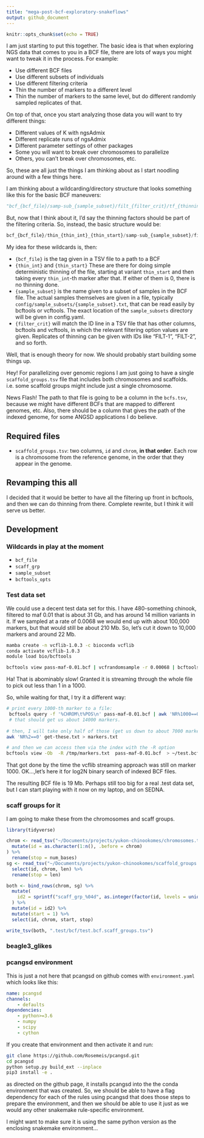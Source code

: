 ```yaml
---
title: "mega-post-bcf-exploratory-snakeflows"
output: github_document
---
```


```r
knitr::opts_chunk$set(echo = TRUE)
```

I am just starting to put this together.  The basic idea is that when exploring
NGS data that comes to you in a BCF file, there are lots of ways you might want to
tweak it in the process.  For example:

- Use different BCF files
- Use different subsets of individuals
- Use different filtering criteria
- Thin the number of markers to a different level
- Thin the number of markers to the same level, but do
   different randomly sampled replicates of that.

On top of that, once you start analyzing those data you will want to try different
things:

- Different values of K with ngsAdmix
- Different replicate runs of ngsAdmix
- Different parameter settings of other packages
- Some you will want to break over chromosomes to parallelize
- Others, you can't break over chromosomes, etc.

So, these are all just the things I am thinking about as I start noodling around with
a few things here.  

I am thinking about a wildcarding/directory structure that looks something like this
for the basic BCF maneuvers:
```python
"bcf_{bcf_file}/samp-sub_{sample_subset}/filt_{filter_crit}/tf_{thinning_factor}/tf-seed_{thin_factor_seed}/"
```

But, now that I think about it, I'd say the thinning factors should be part of the
filtering criteria.  So, instead, the basic structure would be:
```python
bcf_{bcf_file}/thin_{thin_int}_{thin_start}/samp-sub_{sample_subset}/filt_{filter_crit}/
```

My idea for these wildcards is, then:

* `{bcf_file}` is the tag given in a TSV file to a path to a BCF
* `{thin_int}` and `{thin_start}`  These are there for doing simple deterministic
thinning of the file, starting at variant `thin_start` and then taking every
`thin_int`-th marker after that.  If either of them is 0, there is no thinning done.
* `{sample_subset}` is the name given to a subset of samples in the BCF file.  The actual
samples themselves are given in a file, typically 
`config/sample_subsets/{sample_subset}.txt`, that can be read easily by bcftools
or vcftools.  The exact location of the `sample_subsets` directory will be given 
in config.yaml.
* `{filter_crit}` will match the ID line in a TSV file that has other columns,
bcftools and vcftools, in which the relevant filtering option values are given.
Replicates of thinning can be given with IDs like "FILT-1", "FILT-2", and so forth.

Well, that is enough theory for now.  We should probably start building some things
up.

Hey! For parallelizing over genomic regions I am just going to have a single
`scaffold_groups.tsv` file that includes both chromosomes and scaffolds.  i.e. some
scaffold groups might include just a single chromosome.

News Flash!  The path to that file is going to be a column in the `bcfs.tsv`, because
we might have different BCFs that are mapped to different genomes, etc.  Also, there 
should be a column that gives the path of the indexed genome, for some ANGSD applications
I do believe.

## Required files

* `scaffold_groups.tsv`: two columns, `id` and `chrom`, **in that order**.
Each row is a chromosome from the reference genome, in the order that
they appear in the genome.  

## Revamping this all

I decided that it would be better to have all the filtering up front
in bcftools, and then we can do thinning from there.  Complete rewrite, but
I think it will serve us better.



## Development

### Wildcards in play at the moment

* `bcf_file`
* `scaff_grp`
* `sample_subset`
* `bcftools_opts`



### Test data set

We could use a decent test data set for this. I have 480-something chinook, filtered
to maf 0.01 that is about 31 Gb, and has around 14 million variants in it. If we sampled
at a rate of 0.0068 we would end up with about 100,000 markers, but that would still
be about 210 Mb.  So, let's cut it down to 10,000 markers and around 22 Mb.

```sh
mamba create -n vcflib-1.0.3 -c bioconda vcflib
conda activate vcflib-1.0.3
module load bio/bcftools

bcftools view pass-maf-0.01.bcf | vcfrandomsample -r 0.00068 | bcftools view -Ob > /tmp/test.bcf

```
Ha!  That is abominably slow!  Granted it is streaming through the whole file to pick out
less than 1 in a 1000.  

So, while waiting for that, I try it a different way:
```sh
# print every 1000-th marker to a file:
 bcftools query -f '%CHROM\t%POS\n' pass-maf-0.01.bcf | awk 'NR%1000==0' > /tmp/get-these.txt
 # that should get us about 14000 markers.
 
# then, I will take only half of those (get us down to about 7000 markers)
awk 'NR%2==0' get-these.txt > markers.txt

# and then we can access them via the index with the -R option
bcftools view -Ob  -R /tmp/markers.txt  pass-maf-0.01.bcf  > ~/test.bcf
```
That got done by the time the vcflib streaming approach was still on marker
1000.  OK...,let's here it for log2N binary search of indexed BCF files.

The resulting BCF file is 19 Mb. Perhaps still too big for a real .test data set, but I can
start playing with it now on my laptop, and on SEDNA.

### scaff groups for it

I am going to make these from the chromosomes and scaff groups.
```r
library(tidyverse)
```
```r
chrom <- read_tsv("~/Documents/projects/yukon-chinookomes/chromosomes.tsv") %>%
  mutate(id = as.character(1:n(), .before = chrom)
) %>%
  rename(stop = num_bases)
sg <- read_tsv("~/Documents/projects/yukon-chinookomes/scaffold_groups.tsv") %>%
  select(id, chrom, len) %>%
  rename(stop = len)

both <- bind_rows(chrom, sg) %>%
  mutate(
    id2 = sprintf("scaff_grp_%04d", as.integer(factor(id, levels = unique(id))))
  ) %>%
  mutate(id = id2) %>%
  mutate(start = 1) %>%
  select(id, chrom, start, stop)

write_tsv(both, ".test/bcf/test.bcf.scaff_groups.tsv")
```

### beagle3_glikes


### pcangsd environment

This is just a not here that pcangsd on github comes with 
`environment.yaml` which looks like this:
```yaml
name: pcangsd
channels:
    - defaults
dependencies:
    - python>=3.6
    - numpy
    - scipy
    - cython
```
If you create that environment and then activate it and run:
```sh
git clone https://github.com/Rosemeis/pcangsd.git
cd pcangsd
python setup.py build_ext --inplace
pip3 install -e .
```
as directed on the github page, it installs pcangsd into the
the conda environment that was created.  So, we should be able
to have a flag dependency for each of the rules using pcangsd
that does those steps to prepare the environment, and then we
should be able to use it just as we would any other snakemake
rule-specific environment.

I might want to make sure it is using the same python version as
the enclosing snakemake environment...


